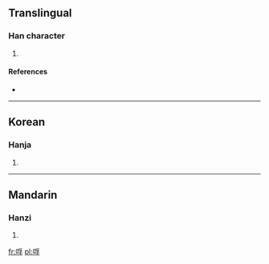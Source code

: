 ==Translingual==

===Han character===
{{Han char|rn=30|rad=口|as=07|sn=10|four=|canj=口月弓木 (RBND)}}

# {{defn|Han|sort=口07}}

====References====
* {{Han ref|kx=0191.100|dkj=03675|dj=0410.230|hdz=10631.120|uh=54F9|ud=21753}}

----

==Korean==

===Hanja===
{{ko-hanja|hangeul=부|rv=bu|mr=pu}}

# {{defn|Korean|sort=口07}}

----

==Mandarin==

===Hanzi===
{{cmn-hanzi|pin=[[fóu]] ([[fou2]])|wg=fou<sup>2</sup>}}

# {{defn|Mandarin|sort=口07}}

[[fr:哹]]
[[pl:哹]]